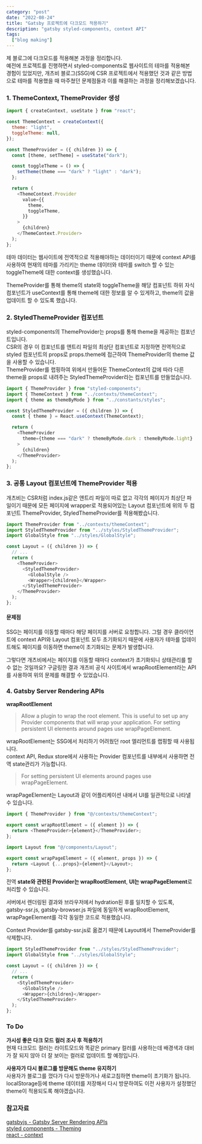 ```yaml
---
category: "post"
date: "2022-08-24"
title: "Gatsby 프로젝트에 다크모드 적용하기"
description: "gatsby styled-components, context API"
tags:
  ["blog making"]
---
```


제 블로그에 다크모드를 적용해본 과정을 정리합니다.<br/>
예전에 프로젝트를 진행하면서 styled-components로 웹사이트의 테마를 적용해본 경험이 있었지만, 개츠비 블로그(SSG)에 CSR 프로젝트에서 적용했던 것과 같은 방법으로 테마를 적용했을 때 마주쳤던 문제점들과 이를 해결하는 과정을 정리해보겠습니다.<br/>

### 1. ThemeContext, ThemeProvider 생성

```javascript title="themeContext.js"
import { createContext, useState } from "react";

const ThemeContext = createContext({
  theme: "light",
  toggleTheme: null,
});

const ThemeProvider = ({ children }) => {
  const [theme, setTheme] = useState("dark");

  const toggleTheme = () => {
    setTheme(theme === "dark" ? "light" : "dark");
  };

  return (
    <ThemeContext.Provider
      value={{
        theme,
        toggleTheme,
      }}
    >
      {children}
    </ThemeContext.Provider>
  );
};
```

테마 데이터는 웹사이트에 전역적으로 적용해야하는 데이터이기 때문에 context API를 사용하여 현재의 테마를 가리키는 theme 데이터와 테마를 switch 할 수 있는 toggleTheme에 대한 context를 생성했습니다.<br/>

ThemeProvider를 통해 theme의 state와 toggleTheme을 해당 컴포넌트 하위 자식 컴포넌트가 useContext를 통해 theme에 대한 정보를 알 수 있게하고, theme의 값을 업데이트 할 수 있도록 했습니다.<br/>

### 2. StyledThemeProvider 컴포넌트

styled-components의 ThemeProvider는 props를 통해 theme을 제공하는 컴포넌트입니다.<br/>
CSR의 경우 이 컴포넌트를 앤트리 파일의 최상단 컴포넌트로 지정하면 전역적으로 styled 컴포넌트의 props로 props.theme에 접근하여 ThemeProvider의 theme 값을 사용할 수 있습니다.<br/>
ThemeProvider를 랩핑하여 위에서 만들어둔 ThemeContext의 값에 따라 다른 theme을 props로 내려주는 StyledThemeProvider라는 컴포넌트를 만들었습니다.<br/>

```javascript title="StyledThemeProvider.js"
import { ThemeProvider } from "styled-components";
import { ThemeContext } from "../contexts/themeContext";
import { theme as themeByMode } from "../constants/styles";

const StyledThemeProvider = ({ children }) => {
  const { theme } = React.useContext(ThemeContext);

  return (
    <ThemeProvider
      theme={theme === "dark" ? themeByMode.dark : themeByMode.light}
    >
      {children}
    </ThemeProvider>
  );
};
```

### 3. 공통 Layout 컴포넌트에 ThemeProvider 적용

개츠비는 CSR처럼 index.js같은 앤트리 파일이 따로 없고 각각의 페이지가 최상단 파일이기 때문에 모든 페이지에 wrapper로 적용되어있는 Layout 컴포넌트에 위의 두 컴포넌트 ThemeProvider, StyledThemeProvider를 적용해봤습니다.

```javascript title="Layout.jsx"
import ThemeProvider from "../contexts/themeContext";
import StyledThemeProvider from "../styles/StyledThemeProvider";
import GlobalStyle from "../styles/GlobalStyle";

const Layout = ({ children }) => {
  // ...
  return (
    <ThemeProvider>
      <StyledThemeProvider>
        <GlobalStyle />
        <Wrapper>{children}</Wrapper>
      </StyledThemeProvider>
    </ThemeProvider>
  );
};
```

#### 문제점

SSG는 페이지를 이동할 때마다 해당 페이지를 서버로 요청합니다. 그럴 경우 클라이언트에 context API와 Layout 컴포넌트 모두 초기화되기 때문에 사용자가 테마를 업데이트해도 페이지를 이동하면 theme이 초기화되는 문제가 발생합니다.<br/>

그렇다면 개츠비에서는 페이지를 이동할 때마다 context가 초기화되니 상태관리를 할 수 없는 것일까요? 구글링한 결과 개츠비 공식 사이트에서 wrapRootElement라는 API를 사용하여 위의 문제를 해결할 수 있었습니다.<br/>

### 4. Gatsby Server Rendering APIs

**wrapRootElement**

> Allow a plugin to wrap the root element.
> This is useful to set up any Provider components that will wrap your application. For setting persistent UI elements around pages use wrapPageElement.

wrapRootElement는 SSG에서 처리하기 어려웠던 root 엘리먼트를 랩핑할 때 사용됩니다.<br/>
context API, Redux store에서 사용하는 Provider 컴포넌트를 내부에서 사용하면 전역 state관리가 가능합니다.<br/>

> For setting persistent UI elements around pages use wrapPageElement.

wrapPageElement는 Layout과 같이 어플리케이션 내에서 UI를 일관적으로 나타낼 수 있습니다.<br/>

```javascript title="gatsby-ssr.js"
import { ThemeProvider } from "@/contexts/themeContext";

export const wrapRootElement = ({ element }) => {
  return <ThemeProvider>{element}</ThemeProvider>;
};
```

```javascript title="gatsby-browser.js"
import Layout from "@/components/Layout";

export const wrapPageElement = ({ element, props }) => {
  return <Layout {...props}>{element}</Layout>;
};
```

전역 **state와 관련된 Provider는 wrapRootElement**, **UI는 wrapPageElement**로 처리할 수 있습니다.<br/>

서버에서 렌더링된 결과와 브라우저에서 hydration된 후를 일치할 수 있도록,<br/>
gatsby-ssr.js, gatsby-browser.js 파일에 동일하게 wrapRootElement, wrapPageElement를 각각 동일한 코드로 적용했습니다.

Context Provider를 gatsby-ssr.js로 옮겼기 때문에 Layout에서 ThemeProvider를 삭제합니다.<br/>

```javascript title="Layout.jsx"
import StyledThemeProvider from "../styles/StyledThemeProvider";
import GlobalStyle from "../styles/GlobalStyle";

const Layout = ({ children }) => {
  // ...
  return (
    <StyledThemeProvider>
      <GlobalStyle />
      <Wrapper>{children}</Wrapper>
    </StyledThemeProvider>
  );
};
```

### To Do

**가시성 좋은 다크 모드 컬러 조사 후 적용하기**<br/>
현재 다크모드 컬러는 라이트모드와 똑같은 primary 컬러를 사용하는데 배경색과 대비가 잘 되지 않아 더 잘 보이는 컬러로 업데이트 할 예정입니다.<br/>

**사용자가 다시 블로그를 방문해도 theme 유지하기**<br/>
사용자가 블로그를 껐다가 다시 방문하거나 새로고침하면 theme이 초기화가 됩니다. localStorage등에 theme 데이터를 저장해서 다시 방문하여도 이전 사용자가 설정했던 theme이 적용되도록 해야겠습니다.

### 참고자료

[gatsbyjs - Gatsby Server Rendering APIs](https://www.gatsbyjs.com/docs/reference/config-files/gatsby-ssr/)<br/>
[styled components - Theming](https://styled-components.com/docs/advanced)<br/>
[react - context](https://ko.reactjs.org/docs/context.html)<br/>
